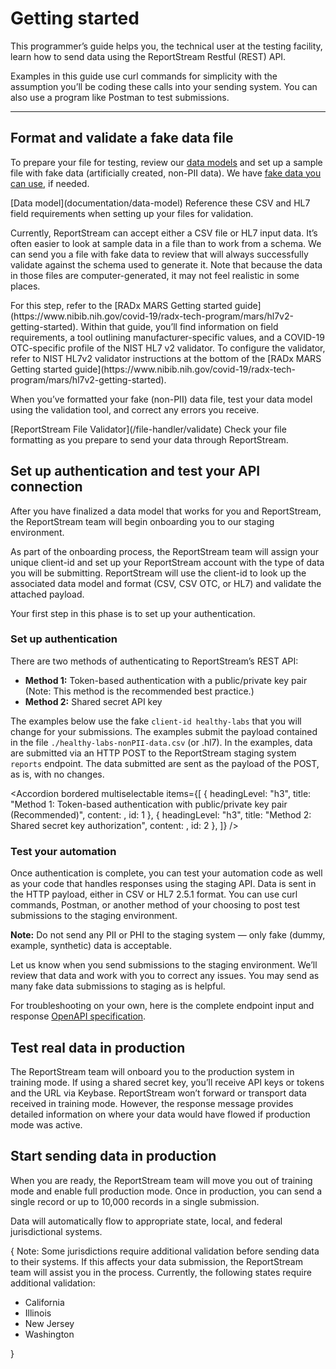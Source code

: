 
# Getting started

<p className="usa-intro text-base">
    This programmer’s guide helps you, the technical user at the testing facility, learn how to send data using the ReportStream Restful (REST) API.
</p>

Examples in this guide use curl commands for simplicity with the assumption you’ll be coding these calls into your sending system.
You can also use a program like Postman to test submissions.

***

<h2 className="rs-numbered">Format and validate a fake data file</h2>

To prepare your file for testing, review our [data models](documentation/data-model) and set up a sample file with fake data (artificially created, non-PII data).
We have [fake data you can use](https://reportstream.cdc.gov/assets/csv/ReportStream-StandardCSV-ExampleData-20220509.csv), if needed.

<CardGroup>
    <Card className="width-full">
        <CardHeader>[Data model](documentation/data-model)</CardHeader>
        <CardBody>
            Reference these CSV and HL7 field requirements when setting up your files for validation.
        </CardBody>
    </Card>
</CardGroup>

Currently, ReportStream can accept either a CSV file or HL7 input data. It’s often easier to look at sample data in a file than to work from a schema. 
We can send you a file with fake data to review that will always successfully validate against the schema used to generate it. 
Note that because the data in those files are computer-generated, it may not feel realistic in some places.

<Alert type="info" headingLevel="div" heading="Note for HL7 OTC tests:" slim={true} className="border-0 font-sans-xs">
    For this step, refer to the [RADx MARS Getting started guide](https://www.nibib.nih.gov/covid-19/radx-tech-program/mars/hl7v2-getting-started).
    Within that guide, you’ll find information on field requirements, a tool outlining manufacturer-specific values, and a COVID-19 OTC-specific profile of the NIST HL7 v2 validator. 
    To configure the validator, refer to NIST HL7v2 validator instructions at the bottom of the [RADx MARS Getting started guide](https://www.nibib.nih.gov/covid-19/radx-tech-program/mars/hl7v2-getting-started).
</Alert>

When you’ve formatted your fake (non-PII) data file, test your data model using the validation tool, and correct any errors you receive.

<CardGroup>
    <Card className="width-full">
        <CardHeader typeOf="div">[ReportStream File Validator](/file-handler/validate)</CardHeader>
        <CardBody>
            Check your file formatting as you prepare to send your data through ReportStream.
        </CardBody>
    </Card>
</CardGroup>

<h2 className="rs-numbered">Set up authentication and test your API connection</h2>

After you have finalized a data model that works for you and ReportStream, the ReportStream team will begin onboarding you to our staging environment.

As part of the onboarding process, the ReportStream team will assign your unique client-id and set up your ReportStream account with the type of data you will be submitting.
ReportStream will use the client-id to look up the associated data model and format (CSV, CSV OTC, or HL7) and validate the attached payload.

Your first step in this phase is to set up your authentication.

### Set up authentication

There are two methods of authenticating to ReportStream’s REST API:

* **Method 1:** Token-based authentication with a public/private key pair (Note: This method is the recommended best practice.)
* **Method 2:** Shared secret API key

The examples below use the fake `client-id healthy-labs` that you will change for your submissions. 
The examples submit the payload contained in the file `./healthy-labs-nonPII-data.csv` (or .hl7). 
In the examples, data are submitted via an HTTP POST to the ReportStream staging system `reports` endpoint. 
The data submitted are sent as the payload of the POST, as is, with no changes.

<Accordion bordered multiselectable items={[
    {
        headingLevel: "h3",
        title: "Method 1: Token-based authentication with public/private key pair (Recommended)", 
        content: <Method1 />,
        id: 1
    },
    {
        headingLevel: "h3",
        title: "Method 2: Shared secret key authorization", 
        content: <Method2 />,
        id: 2
    },
]} />

### Test your automation

Once authentication is complete, you can test your automation code as well as your code that handles responses using the staging API. 
Data is sent in the HTTP payload, either in CSV or HL7 2.5.1 format. 
You can use curl commands, Postman, or another method of your choosing to post test submissions to the staging environment.

<Alert type="info" headingLevel="div" slim={true} className="border-0 font-sans-xs">**Note:** Do not send any PII or PHI to the staging system — only fake (dummy, example, synthetic) data is acceptable.</Alert>

Let us know when you send submissions to the staging environment. We’ll review that data and work with you to correct any issues. You may send as many fake data submissions to staging as is helpful.

For troubleshooting on your own, here is the complete endpoint input and response [OpenAPI specification](https://github.com/CDCgov/prime-reportstream/blob/master/prime-router/docs/api).

<h2 className="rs-numbered">Test real data in production</h2>
   The ReportStream team will onboard you to the production system in training mode. If using a shared secret key, you’ll receive API keys or tokens and the URL via Keybase. ReportStream won’t forward or transport data received in training mode. However, the response message provides detailed information on where your data would have flowed if production mode was active.

<h2 className="rs-numbered">Start sending data in production</h2>
   When you are ready, the ReportStream team will move you out of training mode and enable full production mode. Once in production, you can send a single record or up to 10,000 records in a single submission.

Data will automatically flow to appropriate state, local, and federal jurisdictional systems.

{
<Alert type="info" headingLevel="div" slim={true} className="border-0 font-sans-xs">
    <span className="text-bold">Note:</span> Some jurisdictions require additional validation before sending data to their systems. If this affects your data submission, the ReportStream team will assist you in the process. Currently, the following states require additional validation:
    <ul>
        <li>California</li>
        <li>Illinois</li>
        <li>New Jersey</li>
        <li>Washington</li>
    </ul>
</Alert>
}
